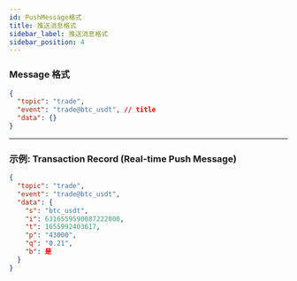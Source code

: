 ```yaml
---
id: PushMessage格式
title: 推送消息格式
sidebar_label: 推送消息格式
sidebar_position: 4
---
```


### Message 格式

```json title="格式"
{
  "topic": "trade",
  "event": "trade@btc_usdt", // title
  "data": {}
}
```

---

### 示例: Transaction Record (Real-time Push Message)

```json title="示例"
{
  "topic": "trade",
  "event": "trade@btc_usdt",
  "data": {
    "s": "btc_usdt",
    "i": 6316559590087222000,
    "t": 1655992403617,
    "p": "43000",
    "q": "0.21",
    "b": 是
  }
}
```
